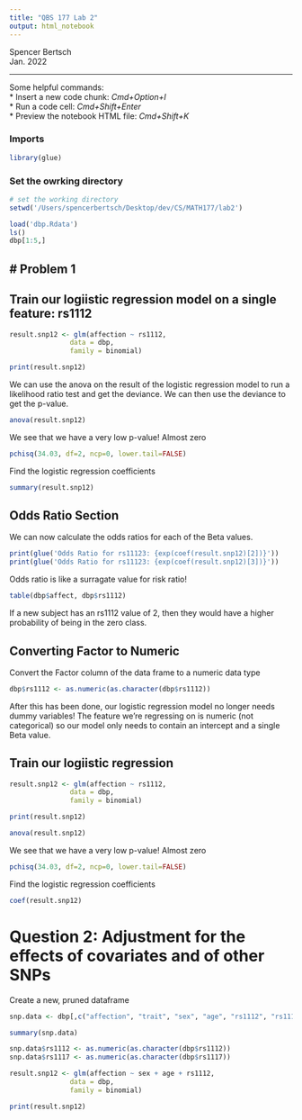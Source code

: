```yaml
---
title: "QBS 177 Lab 2"
output: html_notebook
---
```


Spencer Bertsch  
Jan. 2022

------------

Some helpful commands:  
* Insert a new code chunk: *Cmd+Option+I*  
* Run a code cell: *Cmd+Shift+Enter*  
* Preview the notebook HTML file: *Cmd+Shift+K*  

### Imports 
```r
library(glue)
```

### Set the owrking directory
```r
# set the working directory 
setwd('/Users/spencerbertsch/Desktop/dev/CS/MATH177/lab2')

load('dbp.Rdata')
ls()
dbp[1:5,]
```

# Problem 1
---------
## Train our logiistic regression model on a single feature: rs1112
```r
result.snp12 <- glm(affection ~ rs1112,
               data = dbp,
               family = binomial)

print(result.snp12)
```

We can use the anova on the result of the logistic regression model to run a likelihood ratio test and get the deviance. We can then use the deviance to get the p-value. 
```r
anova(result.snp12)
```


We see that we have a very low p-value! Almost zero 
```r
pchisq(34.03, df=2, ncp=0, lower.tail=FALSE)
```

Find the logistic regression coefficients 
```r
summary(result.snp12)
```


## Odds Ratio Section
We can now calculate the odds ratios for each of the Beta values. 
```r
print(glue('Odds Ratio for rs11123: {exp(coef(result.snp12)[2])}'))
print(glue('Odds Ratio for rs11123: {exp(coef(result.snp12)[3])}'))
```
Odds ratio is like a surragate value for risk ratio! 

```r
table(dbp$affect, dbp$rs1112)
```

If a new subject has an rs1112 value of 2, then they would have a higher probability of being in the zero class. 


## Converting Factor to Numeric
Convert the Factor column of the data frame to a numeric data type
```r
dbp$rs1112 <- as.numeric(as.character(dbp$rs1112))
```

After this has been done, our logistic regression model no longer needs dummy variables! 
The feature we're regressing on is numeric (not categorical) so our model only needs to 
contain an intercept and a single Beta value. 

## Train our logiistic regression
```r
result.snp12 <- glm(affection ~ rs1112,
               data = dbp,
               family = binomial)

print(result.snp12)
```


```r
anova(result.snp12)
```

We see that we have a very low p-value! Almost zero 
```r
pchisq(34.03, df=2, ncp=0, lower.tail=FALSE)
```

Find the logistic regression coefficients 
```r
coef(result.snp12)
```


# Question 2: Adjustment for the effects of covariates and of other SNPs

Create a new, pruned dataframe 
```r
snp.data <- dbp[,c("affection", "trait", "sex", "age", "rs1112", "rs1117")]

summary(snp.data)
```


```r
snp.data$rs1112 <- as.numeric(as.character(dbp$rs1112))
snp.data$rs1117 <- as.numeric(as.character(dbp$rs1117))
```



```r
result.snp12 <- glm(affection ~ sex + age + rs1112,
               data = dbp,
               family = binomial)

print(result.snp12)
```





